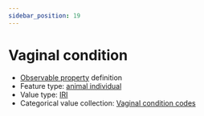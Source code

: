 ```yaml
---
sidebar_position: 19
---
```



# Vaginal condition

- [Observable property](/viewers/dawe-vocabs?uri=https://linked.data.gov.au/def/nrm/56059af9-44ff-4722-9cfc-6af2c69a5ed5) definition
- Feature type: [animal individual](http://linked.data.gov.au/def/tern-cv/ecb855ed-50e1-4299-8491-861759ef40b7)
- Value type: [IRI](https://w3id.org/tern/ontologies/tern/IRI)
- Categorical value collection: [Vaginal condition codes](/viewers/dawe-vocabs?uri=https://linked.data.gov.au/def/nrm/09de3b86-616e-49af-a34c-903cf7dec443)

<Example protocolModule="opportunistic-observations" observableProperty="https://linked.data.gov.au/def/nrm/56059af9-44ff-4722-9cfc-6af2c69a5ed5" />
